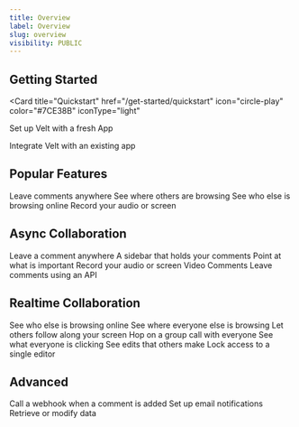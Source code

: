 ```yaml
---
title: Overview
label: Overview
slug: overview
visibility: PUBLIC
---
```


## Getting Started

<CardGroup cols={2}>

<Card
  title="Quickstart"
  href="/get-started/quickstart"
  icon="circle-play"
  color="#7CE38B"
  iconType="light"
>
  Set up Velt with a fresh App
</Card>

<Card title="Setup" href="/get-started/setup" icon="gear" color="#77BDFB" iconType="light">
    Integrate Velt with an existing app
</Card>
</CardGroup>

## Popular Features

<CardGroup cols={2}>
  <Card title="Comments" href="/async-collaboration/comments/overview" icon="comment" color="#FAA356" iconType="light">
    Leave comments anywhere
  </Card>
  <Card title="Cursors" href="/realtime-collaboration/cursors/overview" icon="arrow-pointer" color="#FAA356"  iconType="light">
   See where others are browsing
  </Card>
  <Card title="Presence" href="/realtime-collaboration/presence/overview" icon="circle-user" color="#FAA356"  iconType="light">
    See who else is browsing online
  </Card>
  <Card title="Recorder" href="/async-collaboration/recorder/overview" icon="video" color="#FAA356"  iconType="light">
    Record your audio or screen
  </Card>

</CardGroup>

## Async Collaboration

<CardGroup cols={3}>
  <Card
    title="Comments"
    href="/async-collaboration/comments/overview"
    icon="comment"
    color="#77BDFB"
    iconType="light"
  >
    Leave a comment anywhere
  </Card>
  <Card
    title="Comments Sidebar"
    href="/async-collaboration/comments-sidebar/overview"
    icon="sidebar"
    color="#77BDFB"
    iconType="light"
  >
    A sidebar that holds your comments
  </Card>
  <Card
    title="Arrows"
    href="/async-collaboration/arrows/overview"
    icon="arrow-up-right"
    color="#77BDFB"
    iconType="light"
  >
    Point at what is important
  </Card>
  <Card
    title="Recorder"
    href="/async-collaboration/recorder/overview"
    icon="video"
    color="#77BDFB"
    iconType="light"
  >
    Record your audio or screen
  </Card>
  <Card
    title="Media Player Comments"
    href="/async-collaboration/comments/setup/video-player-setup/custom-video-player-setup"
    icon="circle-play"
    color="#77BDFB"
    iconType="light"
  >
    Video Comments
  </Card>
  <Card
    title="System Comments"
    href="/api-reference/rest-apis/comments-feature/comment-annotations/add-comment-annotations"
    icon="server"
    color="#77BDFB"
    iconType="light"
  >
    Leave comments using an API
  </Card>
</CardGroup>

## Realtime Collaboration

<CardGroup cols={3}>
  <Card title="Presence" href="/realtime-collaboration/presence/overview" icon="circle-user" color="#7CE38B" iconType="light">
    See who else is browsing online
  </Card>
  <Card title="Cursors" href="/realtime-collaboration/cursors/overview" icon="arrow-pointer" color="#7CE38B" iconType="light">
   See where everyone else is browsing
  </Card>
  <Card title="Follow Me Mode" href="/realtime-collaboration/flock-mode/overview" icon="bird" color="#7CE38B"  iconType="light">
   Let others follow along your screen
  </Card>
  <Card title="Huddle" href="/realtime-collaboration/huddle/overview" icon="headphones" color="#7CE38B" iconType="light">
    Hop on a group call with everyone
  </Card>
  <Card title="Live Selection" href="/realtime-collaboration/live-selection/overview" icon="square-dashed" color="#7CE38B" iconType="light">
    See what everyone is clicking
  </Card>
  <Card title="Live State Sync" href="/realtime-collaboration/live-state-sync/overview" icon="rotate" color="#7CE38B" iconType="light">
    See edits that others make
  </Card>
  <Card title="Single Editor Mode" href="/realtime-collaboration/single-editor-mode/overview" icon="lock" color="#7CE38B" iconType="light">
    Lock access to a single editor
  </Card>

</CardGroup>

## Advanced

<CardGroup cols={3}>
  <Card
    title="Webhooks"
    href="/webhooks/overview"
    icon="webhook"
    color="#CEA5FB"
    iconType="light"
  >
    Call a webhook when a comment is added
  </Card>
  <Card
    title="Notifications"
    href="/notifications/email/overview"
    icon="bell"
    color="#CEA5FB"
    iconType="light"
  >
    Set up email notifications
  </Card>
  <Card
    title="REST APIs"
    href="/api-reference/rest-apis"
    icon="server"
    color="#CEA5FB"
    iconType="light"
  >
    Retrieve or modify data
  </Card>
</CardGroup>
